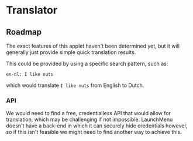 # Translator

<StatusNotice />

## Roadmap

The exact features of this applet haven't been determined yet, but it will generally just provide simple quick translation results.

This could be provided by using a specific search pattern, such as:

```
en-nl: I like nuts
```

which would translate `I like nuts` from English to Dutch.

### API

We would need to find a free, credentialless API that would allow for translation, which may be challenging if not impossible. LaunchMenu doesn't have a back-end in which it can securely hide credentials however, so if this isn't feasible we might need to find another way to achieve this.
